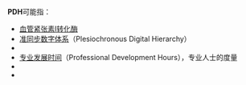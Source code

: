 '''PDH'''可能指：

* [[血管紧张素Ⅰ转化酶|血管紧张素Ⅰ转化酶]]
* [[准同步数字体系|准同步数字体系]]（Plesiochronous Digital Hierarchy）
* {{tsl|en|Pound–Drever–Hall technique}}
* [[专业发展时间|专业发展时间]]（Professional Development Hours），专业人士{{tsl|en|continuing professional development|持续专业发展}}的度量
* {{tsl|en|Pyranose dehydrogenase (acceptor)}}
* {{tsl|en|Pyruvate dehydrogenase}}

{{Disambiguation|cat=三字拉丁字母缩写消歧义}}